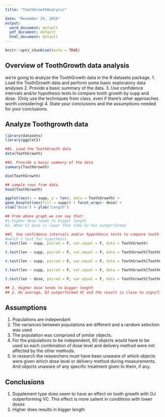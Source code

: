 ---
title: "ToothGrowthAnalysis"

date: "November 24, 2016"
output:
  word_document: default
  pdf_document: default
  html_document: default
---

```{r setup, include=FALSE}
knitr::opts_chunk$set(echo = TRUE)
```

## Overview of ToothGrowth data analysis

we're going to analyze the ToothGrowth data in the R datasets package.
1. Load the ToothGrowth data and perform some basic exploratory data analyses
2. Provide a basic summary of the data.
3. Use confidence intervals and/or hypothesis tests to compare tooth growth by supp and dose. (Only use the techniques from class, even if there's other approaches worth considering)
4. State your conclusions and the assumptions needed for your conclusions.

## Analyze Toothgrowth data

```{r ToothGrowth, echo=TRUE}
library(datasets)
library(ggplot2)

##1. Load the ToothGrowth data
data(ToothGrowth)

##2. Provide a basic summary of the data
summary(ToothGrowth)

dim(ToothGrowth)

## sample rows from data
head(ToothGrowth)

ggplot(aes(x = supp, y = len), data = ToothGrowth) +
geom_boxplot(aes(fill = supp)) + facet_wrap(~ dose) +
xlab("Dose") + ylab("Length") 

## From above graph we can say that:
#1.higher dose leads to bigger length 
#2. When VJ dose is lower that time OJ has outperformed

##3. Use confidence intervals and/or hypothesis tests to compare tooth growth by supp and dose. (Only use the techniques from class, even if there's other approaches worth considering)
#welch t test for hypothesis 
t.test(len ~ supp, paired = F, var.equal = F, data = ToothGrowth)

t.test(len ~ supp, paired = F, var.equal = F, data = ToothGrowth[ToothGrowth$dose == 0.5,])

t.test(len ~ supp, paired = F, var.equal = F, data = ToothGrowth[ToothGrowth$dose == 1,])

t.test(len ~ supp, paired = F, var.equal = F, data = ToothGrowth[ToothGrowth$dose == 2,])

t.test(len ~ dose, paired = F, var.equal = F, data = ToothGrowth[ToothGrowth$dose!=1,])

## 1. Higher dose tends to bigger length 
## 2. On average, OJ outperformed VC and the result is close to significant at 95% confidence level and this is more salient in lower dose conditions (both significant at 95% level)
```

## Assumptions

1. Populations are independant
2. The variances between populations are different and a random selection was used
2. The population was comprised of similar objects.
3. For the populations to be independent, 60 objects would have to be used so each
combination of dose level and delivery method were not affected by the other methods.
4. In research the researchers must have been unaware of which objects were given which dose level or delivery method during measurements. And objects unaware of any specific treatment given to them, if any.

## Conclusions

1. Supplement type does seem to have an effect on tooth growth with OJ outperforming VC. This effect is more salient in conditions with lower doses
2. Higher does results in bigger length
